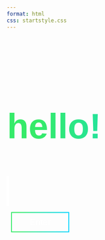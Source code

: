 ---
format: html
css: startstyle.css
---



<style>
  @import url('https://fonts.googleapis.com/css2?family=Poppins:wght@600&display=swap');
  @-webkit-keyframes typing { from { width: 0; } }
  @-webkit-keyframes blink-caret { 50% { border-color: transparent; } }

  h3 {
    font-family: 'Poppins', sans-serif;
    font-size: 60px;
    border-right: .1em solid white;
    width: 17ch;
    margin: 0;
    white-space: nowrap;
    overflow: hidden;
    -webkit-animation: typing 2s steps(21, end), blink-caret .5s step-end infinite alternate;
    margin-top: 3px;
    text-align: left; 
  }

  .custom-button {
    font-family: 'Poppins', sans-serif;
    background: transparent;
    border: 2px solid;
    border-image: linear-gradient(90deg, rgba(53, 235, 105, 1) 14%, rgba(0, 212, 255, 1) 100%);
    border-image-slice: 2;
    border-radius: 50px;
    color: white;
    cursor: pointer;
    font-size: 20px;
    padding: 10px 40px;
    text-decoration: none;
    margin-left: 10px;
    transition: border-image-source 0.3s ease, color 0.3s ease, border-radius 0.3s ease;
  }

  .custom-button:hover {
    border-image-source: linear-gradient(45deg, #35eb69, #ac00ff);
    color: white;
  }

  h2 {
    border-bottom: none;
    background: linear-gradient(90deg, rgba(53, 235, 105, 1) 14%, rgba(0, 212, 255, 1) 100%);
    -webkit-background-clip: text;
    background-clip: text;
    color: transparent;
    padding-top: 20px;
    padding-left: 1px;
    font-size: 80px;
    font-family: 'Poppins', sans-serif;
    text-align: left; 
  }

  .b{
    text-align:left;
    padding-top: 25px;
  }
</style>

<body>
<div class="b">
<h2> hello! </h2>
</div>

   <h3>Welcome to Lab25</h3>

  <div class="b">
   <a href="lab25.qmd" class="custom-button">Enter</a>
  </div>

</body>

